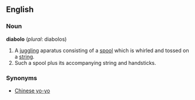 ==English==
=== Noun ===
'''diabolo''' (''plural'': diabolos)
# A [[juggle|juggling]] aparatus consisting of a [[spool]] which is whirled and tossed on a [[string]].
# Such a spool plus its accompanying string and handsticks.

===  Synonyms ===
* [[Chinese yo-yo]]
